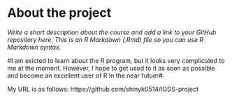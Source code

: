 
# About the project

*Write a short description about the course and add a link to your GitHub repository here. This is an R Markdown (.Rmd) file so you can use R Markdown syntax.*

#I am exicted to learn about the R program, but it looks very complicated to me at the moment. However, I hope to get used to it as soon as possible and become an excellent user of R in the near futuer#.

My URL is as follows:
https://github.com/shinyk0514/IODS-project